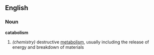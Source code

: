 ==English==
===Noun===
{{wikipedia}}
''' catabolism '''
# ''(chemistry)'' destructive [[metabolism]], usually including the release of energy and breakdown of materials